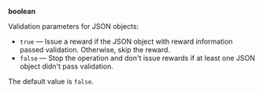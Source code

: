 **boolean**

Validation parameters for JSON objects:

- `true` — Issue a reward if the JSON object with reward information passed validation. Otherwise, skip the reward.
- `false` — Stop the operation and don't issue rewards if at least one JSON object didn't pass validation.

The default value is `false`.
